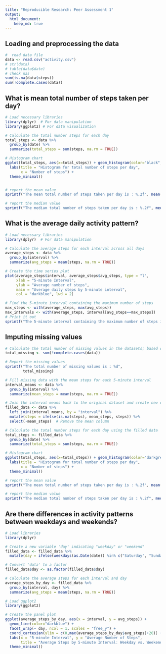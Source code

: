 ```yaml
---
title: "Reproducible Research: Peer Assessment 1"
output: 
  html_document:
    keep_md: true
---
```



## Loading and preprocessing the data
```r
#  read data file
data <- read.csv("activity.csv")
# str(data)
# table(data$date)
# check nas
sum(is.na(data$steps))
sum(!complete.cases(data))
```



## What is mean total number of steps taken per day?
```r
# Load necessary libraries
library(dplyr)  # For data manipulation
library(ggplot2) # For data visualization

# Calculate the total number steps for each day
total_steps <- data %>%
  group_by(date) %>%
  summarize(total_steps = sum(steps, na.rm = TRUE))

# Histogram chart
ggplot(total_steps, aes(x=total_steps)) + geom_histogram(color="black", fill="darkgrey") + 
  labs(title = "Histogram for total number of steps per day",
       x = "Number of steps") +
  theme_minimal()


# report the mean value
sprintf("The mean total number of steps taken per day is : %.2f", mean(total_steps$total_steps))

# report the median value
sprintf("The median total number of steps taken per day is : %.2f", median(total_steps$total_steps))
```



## What is the average daily activity pattern?
```r
# Load necessary libraries
library(dplyr)  # For data manipulation

# Calculate the average steps for each interval across all days
average_steps <- data %>%
  group_by(interval) %>%
  summarize(avg_steps = mean(steps, na.rm = TRUE))

# Create the time series plot
plot(average_steps$interval, average_steps$avg_steps, type = "l",
     xlab = "5-minute Interval",
     ylab = "Average number of steps",
     main = "Average daily steps by 5-minute interval",
     col = "darkblue", lwd = 2)

# Find the 5-minute interval containing the maximum number of steps
max_steps <- with(average_steps, max(avg_steps))
max_intervals <- with(average_steps, interval[avg_steps==max_steps])
# Print it out
sprintf("The 5-minute interval containing the maximum number of steps is : %d", max_intervals)
```


## Imputing missing values
```r
# Calculate the total number of missing values in the datasets; based on previous exploring, missing data only occurs in the column of steps; but here use complete.cases to capture any rows that have a na in it
total_missing <- sum(!complete.cases(data))

# Report the missing values
sprintf("The total number of missing values is : %d",
        total_missing)

# Fill missing data with the mean steps for each 5-minute interval
interval_means <- data %>%
  group_by(interval) %>%
  summarize(mean_steps = mean(steps, na.rm = TRUE))

# Join the interval means back to the original dataset and create new dataset
filled_data <- data %>%
  left_join(interval_means, by = "interval") %>%
  mutate(steps = ifelse(is.na(steps), mean_steps, steps)) %>%
  select(-mean_steps)  # Remove the mean column

# Calculate the total number steps for each day using the filled data
total_steps <- filled_data %>%
  group_by(date) %>%
  summarize(total_steps = sum(steps, na.rm = TRUE))

# Histogram chart
ggplot(total_steps, aes(x=total_steps)) + geom_histogram(color="darkgrey", fill="grey") + 
  labs(title = "Histogram for total number of steps per day",
       x = "Number of steps") +
  theme_minimal()

# report the mean value
sprintf("The mean total number of steps taken per day is : %.2f", mean(total_steps$total_steps))

# report the median value
sprintf("The median total number of steps taken per day is : %.2f", median(total_steps$total_steps))

```



## Are there differences in activity patterns between weekdays and weekends?
```r
# Load libraries
library(dplyr)

# Create a new variable 'day' indicating "weekday" or "weekend"
filled_data <- filled_data %>%
  mutate(day = ifelse(weekdays(as.Date(date)) %in% c("Saturday", "Sunday"), "weekend", "weekday"))

# Convert 'data' to a factor
filled_data$day <- as.factor(filled_data$day)

# Calculate the average steps for each interval and day
average_steps_by_day <- filled_data %>%
  group_by(interval, day) %>%
  summarize(avg_steps = mean(steps, na.rm = TRUE))

# Load ggplot2
library(ggplot2)

# Create the panel plot
ggplot(average_steps_by_day, aes(x = interval, y = avg_steps)) +
  geom_line(color="darkblue") +
  facet_wrap(~ day, ncol = 1, scales = "free_y") +
  coord_cartesian(ylim = c(0,max(average_steps_by_day$avg_steps)+20)) + 
  labs(x = "5-minute Interval", y = "Average Number of Steps",
       title = "Average Steps by 5-minute Interval: Weekday vs. Weekend") +
  theme_minimal()


```

